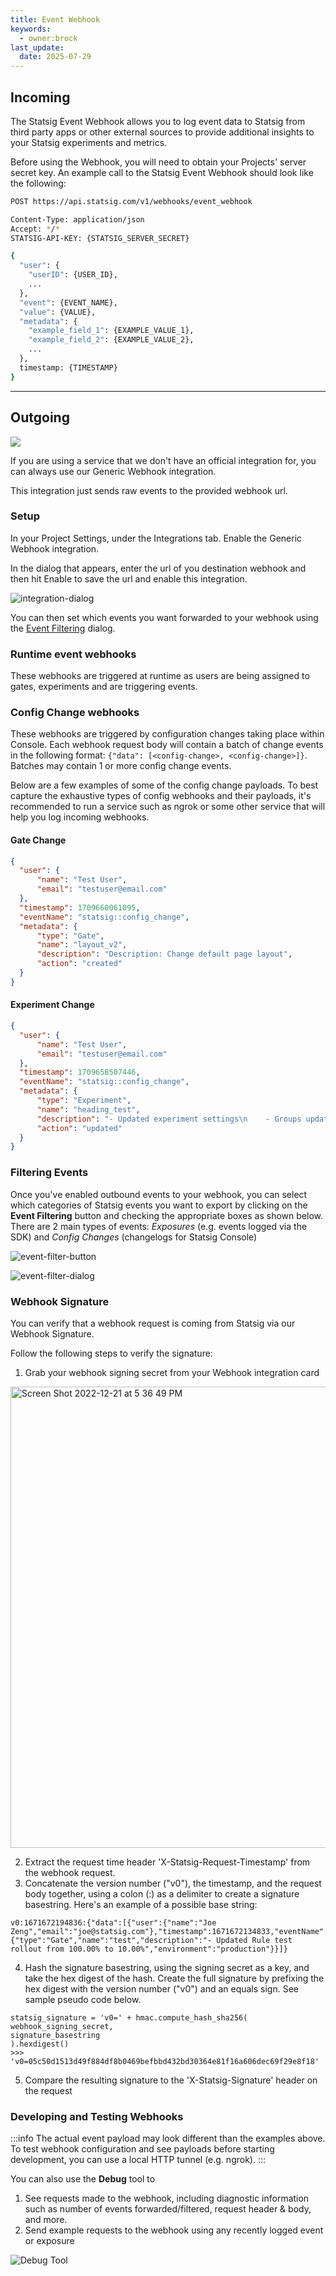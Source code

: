 ```yaml
---
title: Event Webhook
keywords:
  - owner:brock
last_update:
  date: 2025-07-29
---
```



## Incoming

The Statsig Event Webhook allows you to log event data to Statsig from third party apps or other external sources to provide additional insights to your Statsig experiments and metrics.

Before using the Webhook, you will need to obtain your Projects' server secret key. An example call to the Statsig Event Webhook should look like the following:

```bash title="HTTP"
POST https://api.statsig.com/v1/webhooks/event_webhook
```

```bash title="Headers"
Content-Type: application/json
Accept: */*
STATSIG-API-KEY: {STATSIG_SERVER_SECRET}
```

```bash title="JSON Body"
{
  "user": {
    "userID": {USER_ID},
    ...
  },
  "event": {EVENT_NAME},
  "value": {VALUE},
  "metadata": {
    "example_field_1": {EXAMPLE_VALUE_1},
    "example_field_2": {EXAMPLE_VALUE_2},
    ...
  },
  timestamp: {TIMESTAMP}
}
```

<div style={{ paddingBottom: "32px" }}></div>

---

## Outgoing

<div
  style={{ display: "flex", justifyContent: "center", marginBottom: "16px" }}
>
  <img src="https://user-images.githubusercontent.com/95646168/162286552-c257a736-4050-4d0a-8223-67097c731c0b.png" />
</div>

If you are using a service that we don't have an official integration for, you can always use our Generic Webhook integration.

This integration just sends raw events to the provided webhook url.

### Setup

In your Project Settings, under the Integrations tab. Enable the Generic Webhook integration.

In the dialog that appears, enter the url of you destination webhook and then hit Enable to save the url and enable this integration.

![integration-dialog](https://user-images.githubusercontent.com/95646168/162327234-c9a683af-3c36-4da9-a66d-d16bf0ad09bc.png)

You can then set which events you want forwarded to your webhook using the [Event Filtering](#filtering-events) dialog.

### Runtime event webhooks

These webhooks are triggered at runtime as users are being assigned to gates, experiments and are triggering events.

<EventFormats />

<a name="event-filtering-dialog"></a>

### Config Change webhooks

These webhooks are triggered by configuration changes taking place within Console. Each webhook request body will contain a batch of change events in the following format: `{"data": [<config-change>, <config-change>]}`. Batches may contain 1 or more config change events.

Below are a few examples of some of the config change payloads. To best capture the exhaustive types of config webhooks and their payloads, it's recommended to run a service such as ngrok or some other service that will help you log incoming webhooks.

#### Gate Change

```json
{
  "user": {
      "name": "Test User",
      "email": "testuser@email.com"
  },
  "timestamp": 1709660061095,
  "eventName": "statsig::config_change",
  "metadata": {
      "type": "Gate",
      "name": "layout_v2",
      "description": "Description: Change default page layout",
      "action": "created"
  }
}
```

#### Experiment Change

```json
{
  "user": {
      "name": "Test User",
      "email": "testuser@email.com"
  },
  "timestamp": 1709658507446,
  "eventName": "statsig::config_change",
  "metadata": {
      "type": "Experiment",
      "name": "heading_test",
      "description": "- Updated experiment settings\n    - Groups updated: control, test\n    - Parameters added: heading\n    - Parameters updated: directives",
      "action": "updated"
  }
}
```

### Filtering Events

Once you've enabled outbound events to your webhook, you can select which categories of Statsig events you want to export by clicking on the **Event Filtering** button and checking the appropriate boxes as shown below.
There are 2 main types of events: *Exposures* (e.g. events logged via the SDK) and *Config Changes* (changelogs for Statsig Console)

![event-filter-button](https://user-images.githubusercontent.com/95646168/162329973-6f229186-1126-4824-9e29-1ff029f6553e.png)

![event-filter-dialog](https://user-images.githubusercontent.com/95646168/162329983-169703fc-c838-40a2-81dc-dd3c83886d00.png)

### Webhook Signature

You can verify that a webhook request is coming from Statsig via our Webhook Signature. 

Follow the following steps to verify the signature:

1. Grab your webhook signing secret from your Webhook integration card

<img width="738" alt="Screen Shot 2022-12-21 at 5 36 49 PM" src="https://user-images.githubusercontent.com/87334575/209035738-bbbc0944-b428-4454-bf19-8845892c2044.png"></img>

2. Extract the request time header 'X-Statsig-Request-Timestamp' from the webhook request.
3. Concatenate the version number ("v0"), the timestamp, and the request body together, using a colon (:) as a delimiter to create a signature basestring. Here's an example of a possible base string:

```
v0:1671672194836:{"data":[{"user":{"name":"Joe Zeng","email":"joe@statsig.com"},"timestamp":1671672134833,"eventName":"statsig::config_change","metadata":{"type":"Gate","name":"test","description":"- Updated Rule test rollout from 100.00% to 10.00%","environment":"production"}}]}
```

4. Hash the signature basestring, using the signing secret as a key, and take the hex digest of the hash. Create the full signature by prefixing the hex digest with the version number ("v0") and an equals sign. See sample pseudo code below.

```
statsig_signature = 'v0=' + hmac.compute_hash_sha256(
webhook_signing_secret,
signature_basestring
).hexdigest()
>>> 'v0=05c50d1513d49f884df8b0469befbbd432bd30364e81f16a606dec69f29e8f18'
```

5. Compare the resulting signature to the 'X-Statsig-Signature' header on the request

### Developing and Testing Webhooks
:::info
The actual event payload may look different than the examples above. <br />
To test webhook configuration and see payloads before starting development, you can use a local HTTP tunnel (e.g. ngrok).
:::

You can also use the **Debug** tool to
1. See requests made to the webhook, including diagnostic information such as number of events forwarded/filtered, request header & body, and more.
2. Send example requests to the webhook using any recently logged event or exposure

![Debug Tool](https://graphite-user-uploaded-assets-prod.s3.amazonaws.com/ak7zkUsSoHh2VQAhtjtL/5e14e128-1fd4-46f9-8543-364f9b9819bb.png)
